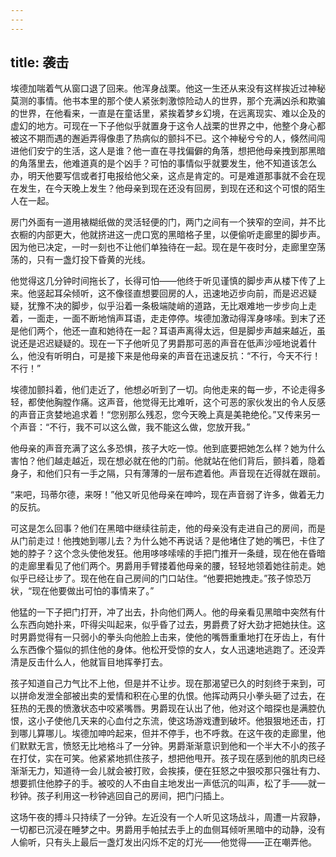 ```yaml
---
---
---
```

title: 袭击
---




埃德加喘着气从窗口退了回来。他浑身战栗。他这一生还从来没有这样挨近过神秘莫测的事情。他书本里的那个使人紧张刺激惊险动人的世界，那个充满凶杀和欺骗的世界，在他看来，一直是在童话里，紧挨着梦乡幻境，在远离现实、难以企及的虚幻的地方。可现在一下子他似乎就置身于这令人战栗的世界之中，他整个身心都被这不期而遇的邂逅弄得像患了热病似的颤抖不已。这个神秘兮兮的人，倏然间闯进他们安宁的生活，这人是谁？他一直在寻找偏僻的角落，想把他母亲拽到那黑暗的角落里去，他难道真的是个凶手？可怕的事情似乎就要发生，他不知道该怎么办，明天他要写信或者打电报给他父亲，这点是肯定的。可是难道那事就不会在现在发生，在今天晚上发生？他母亲到现在还没有回房，到现在还和这个可恨的陌生人在一起。

房门外面有一道用裱糊纸做的灵活轻便的门，两门之间有一个狭窄的空间，并不比衣橱的内部更大，他就挤进这一虎口宽的黑暗格子里，以便偷听走廊里的脚步声。因为他已决定，一时一刻也不让他们单独待在一起。现在是午夜时分，走廊里空荡荡的，只有一盏灯投下昏黄的光线。

他觉得这几分钟时间拖长了，长得可怕——他终于听见谨慎的脚步声从楼下传了上来。他竖起耳朵倾听，这不像径直想要回房的人，迅速地迈步向前，而是迟迟疑疑，犹豫不决的脚步，似乎沿着一条极端陡峭的道路，无比艰难地一步步向上走着，一面走，一面不断地悄声耳语，走走停停。埃德加激动得浑身哆嗦。到末了还是他们两个，他还一直和她待在一起？耳语声离得太远，但是脚步声越来越近，虽说还是迟迟疑疑的。现在一下子他听见了男爵那可恶的声音在低声沙哑地说着什么，他没有听明白，可是接下来是他母亲的声音在迅速反抗：“不行，今天不行！不行！”

埃德加颤抖着，他们走近了，他想必听到了一切。向他走来的每一步，不论走得多轻，都使他胸膛作痛。这声音，他觉得无比难听，这个可恶的家伙发出的令人反感的声音正贪婪地追求着！“您别那么残忍，您今天晚上真是美艳绝伦。”又传来另一个声音：“不行，我不可以这么做，我不能这么做，您放开我。”

他母亲的声音充满了这么多恐惧，孩子大吃一惊。他到底要把她怎么样？她为什么害怕？他们越走越近，现在想必就在他的门前。他就站在他们背后，颤抖着，隐着身子，和他们只有一手之隔，只有薄薄的一层布遮着他。声音现在近得就在跟前。

“来吧，玛蒂尔德，来呀！”他又听见他母亲在呻吟，现在声音弱了许多，做着无力的反抗。

可这是怎么回事？他们在黑暗中继续往前走，他的母亲没有走进自己的房间，而是从门前走过！他拽她到哪儿去？为什么她不再说话？是他堵住了她的嘴巴，卡住了她的脖子？这个念头使他发狂。他用哆哆嗦嗦的手把门推开一条缝，现在他在昏暗的走廊里看见了他们两个。男爵用手臂搂着他母亲的腰，轻轻地领着她往前走。她似乎已经让步了。现在他在自己房间的门口站住。“他要把她拽走。”孩子惊恐万状，“现在他要做出可怕的事情来了。”

他猛的一下子把门打开，冲了出去，扑向他们两人。他的母亲看见黑暗中突然有什么东西向她扑来，吓得尖叫起来，似乎昏了过去，男爵费了好大劲才把她扶住。这时男爵觉得有一只弱小的拳头向他脸上击来，使他的嘴唇重重地打在牙齿上，有什么东西像个猫似的抓住他的身体。他松开受惊的女人，女人迅速地逃跑了。还没弄清是反击什么人，他就盲目地挥拳打去。

孩子知道自己力气比不上他，但是并不让步。现在那渴望已久的时刻终于来到，可以拼命发泄全部被出卖的爱情和积在心里的仇恨。他挥动两只小拳头砸了过去，在狂热的无畏的愤激状态中咬紧嘴唇。男爵现在认出了他，他对这个暗探也是满腔仇恨，这小子使他几天来的心血付之东流，使这场游戏遭到破坏。他狠狠地还击，打到哪儿算哪儿。埃德加呻吟起来，但并不停手，也不呼救。在这午夜的走廊里，他们默默无言，愤怒无比地格斗了一分钟。男爵渐渐意识到他和一个半大不小的孩子在打仗，实在可笑。他紧紧地抓住孩子，想把他甩开。孩子现在感到他的肌肉已经渐渐无力，知道待一会儿就会被打败，会挨揍，便在狂怒之中狠咬那只强壮有力、想要抓住他脖子的手。被咬的人不由自主地发出一声低沉的叫声，松了手——就一秒钟。孩子利用这一秒钟逃回自己的房间，把门闩插上。

这场午夜的搏斗只持续了一分钟。左近没有一个人听见这场战斗，周遭一片寂静，一切都已沉浸在睡梦之中。男爵用手帕拭去手上的血侧耳倾听黑暗中的动静，没有人偷听，只有头上最后一盏灯发出闪烁不定的灯光——他觉得——正在嘲弄他。